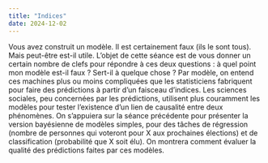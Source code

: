 ```yaml
---
title: "Indices"
date: 2024-12-02
---
```


Vous avez construit un modèle. Il est certainement faux (ils le sont tous). Mais peut-être est-il utile. L'objet de cette séance est de vous donner un certain nombre de clefs pour répondre à ces deux questions : à quel point mon modèle est-il faux ? Sert-il à quelque chose ? Par modèle, on entend ces machines plus ou moins compliquées que les statisticiens fabriquent pour faire des prédictions à partir d'un faisceau d'indices. Les sciences sociales, peu concernées par les prédictions, utilisent plus couramment les modèles pour tester l'existence d'un lien de causalité entre deux phénomènes. On s'appuiera sur la séance précédente pour présenter la version bayésienne de modèles simples, pour des tâches de régression (nombre de personnes qui voteront pour X aux prochaines élections) et de classification (probabilité que X soit élu). On montrera comment évaluer la qualité des prédictions faites par ces modèles.